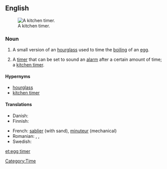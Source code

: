 {{rfc}}
==English==
{{wikipedia}}
[[Image:Kitchen timer.jpg|thumb|right|A kitchen timer.]]

===Noun===
{{en-noun|sg=[[egg]] [[timer]]}}

# A small version of an [[hourglass]] used to time the [[boiling]] of an [[egg]].
# {{context|by extension}} A [[timer]] that can be set to sound an [[alarm]] after a certain amount of time; a [[kitchen timer]].

====Hypernyms====
* [[hourglass]]
* [[kitchen timer]]

====Translations====
{{trans-top|timer that sounds an alarm after a certain amount of time}}
* Danish: {{t|da|æggeur}}
* Finnish: {{t-|fi|munakello}}
{{trans-mid}}
* French: [[sablier]] {{m}} (with sand), [[minuteur]] {{m}} (mechanical)
* Romanian: {{t|ro|marcator de timp|n}}, {{t|ro|timpizor|n}}, {{t|ro|ceas de bucătărie|n}}
* Swedish: {{t|sv|äggklocka|c}}
{{trans-bottom}}

[[Category:Time]]

[[et:egg timer]]